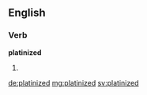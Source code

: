 ==English==

===Verb===
'''platinized'''

# {{en-past of|platinize}}

[[de:platinized]]
[[mg:platinized]]
[[sv:platinized]]